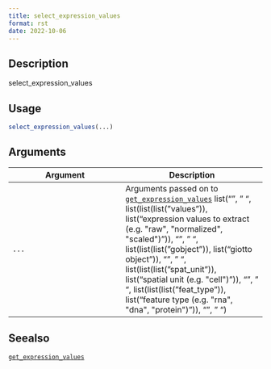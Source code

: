 ```yaml
--- 
title: select_expression_values 
format: rst 
date: 2022-10-06 
--- 
```


## Description

select_expression_values


## Usage

```r
select_expression_values(...)
```


## Arguments

Argument      |Description
------------- |----------------
`...`     |      Arguments passed on to [`get_expression_values`](#getexpressionvalues)   list("\n", "    ", list(list(list("values")), list("expression values to extract (e.g. \"raw\", \"normalized\", \"scaled\")")), "\n", "    ", list(list(list("gobject")), list("giotto object")), "\n", "    ", list(list(list("spat_unit")), list("spatial unit (e.g. \"cell\")")), "\n", "    ", list(list(list("feat_type")), list("feature type (e.g. \"rna\", \"dna\", \"protein\")")), "\n", "  ")


## Seealso

[`get_expression_values`](#getexpressionvalues)


